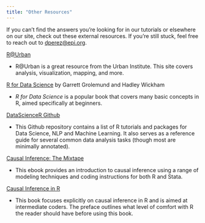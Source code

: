 ```yaml
---
title: "Other Resources"
---
```


If you can't find the answers you're looking for in our tutorials or elsewhere on our site, check out these external resources. If you're still stuck, feel free to reach out to [dperez\@epi.org](mailto:dperez@epi.org).

[R\@Urban](https://github.com/ujjwalkarn/DataScienceR)

-   R\@Urban is a great resource from the Urban Institute. This site covers analysis, visualization, mapping, and more.

[R for Data Science](https://r4ds.had.co.nz/) by Garrett Grolemund and Hadley Wickham

-   *R for Data Science* is a popular book that covers many basic concepts in R, aimed specifically at beginners.

[DataScienceR Github](https://github.com/ujjwalkarn/DataScienceR/blob/master/README.md)

-   This Github repository contains a list of R tutorials and packages for Data Science, NLP and Machine Learning. It also serves as a reference guide for several common data analysis tasks (though most are minimally annotated).

[Causal Inference: The Mixtape](https://mixtape.scunning.com/)

-   This ebook provides an introduction to causal inference using a range of modeling techniques and coding instructions for both R and Stata.

[Causal Inference in R](https://www.r-causal.org/)

-   This book focuses explicitly on causal inference in R and is aimed at intermediate coders. The preface outlines what level of comfort with R the reader should have before using this book.
